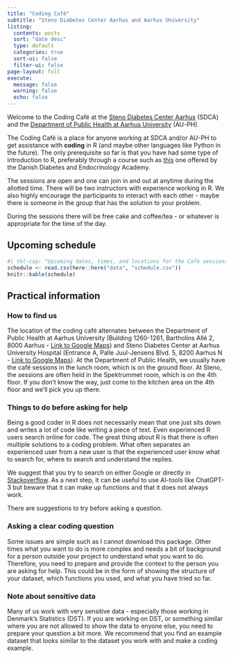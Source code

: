 ```yaml
---
title: "Coding Café"
subtitle: "Steno Diabetes Center Aarhus and Aarhus University"
listing:
  contents: posts
  sort: "date desc"
  type: default
  categories: true
  sort-ui: false
  filter-ui: false
page-layout: full
execute: 
  message: false
  warning: false
  echo: false
---
```


Welcome to the Coding Café at the [Steno Diabetes Center
Aarhus](https://www.stenoaarhus.dk/forskning/) (SDCA) and the
[Department of Public Health at Aarhus University](https://ph.au.dk/)
(AU-PH).

The Coding Café is a place for anyone working at SDCA and/or AU-PH to
get assistance with **coding** in R (and maybe other languages like
Python in the future). The only prerequisite so far is that you have had
some type of introduction to R, preferably through a course such as
[this](https://r-cubed-intro.rostools.org/) one offered by the Danish
Diabetes and Endocrinology Academy.

The sessions are open and one can join in and out at anytime during the
allotted time. There will be two instructors with experience working in
R. We also highly encourage the participants to interact with each
other - maybe there is someone in the group that has the solution to
your problem.

During the sessions there will be free cake and coffee/tea - or whatever
is appropriate for the time of the day.

## Upcoming schedule

```r
#| tbl-cap: "Upcoming dates, times, and locations for the Café sessions."
schedule <- read.csv(here::here("data", "schedule.csv"))
knitr::kable(schedule)
```

## Practical information

### How to find us
The location of the coding café alternates between the Department of Public Health at Aarhus University (Building 1260-1261, Bartholins Allé 2, 8000 Aarhus - [Link to Google Maps](https://www.google.com/maps/place/Institut+for+Folkesundhed,+Aarhus+Universitet/@56.1661664,10.2058468,19z/data=!4m7!3m6!1s0x464c3fbf0462c881:0x2a6b052ab10f41e9!4b1!8m2!3d56.1660574!4d10.2058163!16s%2Fg%2F11xj2y1z6?hl=da-DK&entry=ttu)) and Steno Diabetes Center at Aarhus University Hospital (Entrance A, Palle Juul-Jensens Blvd. 5, 8200 Aarhus N - [Link to Google Maps](https://www.google.com/maps/place/AUH+Forum/@56.1903228,10.1674529,16.5z/data=!4m15!1m8!3m7!1s0x464c158b564e2c4b:0x6a314a2e58fad86!2sPalle+Juul-Jensens+Blvd.+99,+8200+Aarhus!3b1!8m2!3d56.1918906!4d10.1719926!16s%2Fg%2F11kzxydzkg!3m5!1s0x464c15169bcedc65:0x534d30253a9b8527!8m2!3d56.1900371!4d10.1684204!16s%2Fg%2F11fn4dcj2d?entry=ttu)).
At the Department of Public Health, we usually have the café sessions in the lunch room, which is on the ground floor. At Steno, the sessions are often held in the Spektrummet room, which is on the 4th floor. If you don't know the way, just come to the kitchen area on the 4th floor and we'll pick you up there.


### Things to do before asking for help
Being a good coder in R does not necessarily mean that one just sits down and writes a lot of code like writing a piece of text. Even experienced R users search online for code. The great thing about R is that there is often multiple solutions to a coding problem. What often separates an experienced user from a new user is that the experienced user know what to search for, where to search and understand the replies.

We suggest that you try to search on either Google or directly in [Stackoverflow](https://stackoverflow.com/). As a next step, it can be useful to use AI-tools like ChatGPT-3 but beware that it can make up functions and that it does not always work. 

There are suggestions to try before asking a question.

### Asking a clear coding question
Some issues are simple such as I cannot download this package. Other times what you want to do is more complex and needs a bit of background for a person outside your project to understand what you want to do. Therefore, you need to prepare and provide the context to the person you are asking for help. This could be in the form of showing the structure of your dataset, which functions you used, and what you have tried so far. 

### Note about sensitive data
Many of us work with very sensitive data - especially those working in Denmark's Statistics (DST). If you are working on DST, or something similar where you are not allowed to show the data to enyone else, you need to prepare your question a bit more. We recommend that you find an example dataset that looks similar to the dataset you work with and make a coding example. 

<!-- ## Blogs -->
